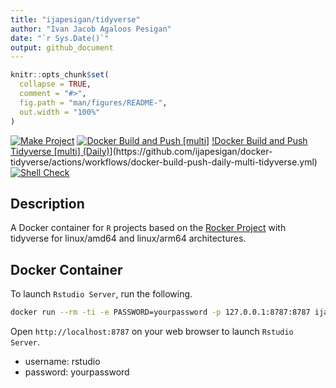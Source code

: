 ```yaml
---
title: "ijapesigan/tidyverse"
author: "Ivan Jacob Agaloos Pesigan"
date: "`r Sys.Date()`"
output: github_document
---
```


<!-- README.md is generated from .setup/readme/README.Rmd. Please edit that file -->

```r
knitr::opts_chunk$set(
  collapse = TRUE,
  comment = "#>",
  fig.path = "man/figures/README-",
  out.width = "100%"
)
```

<!-- badges: start -->
[![Make Project](https://github.com/ijapesigan/docker-tidyverse/actions/workflows/make.yml/badge.svg)](https://github.com/ijapesigan/docker-tidyverse/actions/workflows/make.yml)
[![Docker Build and Push [multi]](https://github.com/ijapesigan/docker-tidyverse/actions/workflows/docker-build-push-multi.yml/badge.svg)](https://github.com/ijapesigan/docker-tidyverse/actions/workflows/docker-build-push-multi.yml)
[!Docker Build and Push Tidyverse [multi] (Daily)](https://github.com/ijapesigan/docker-tidyverse/actions/workflows/docker-build-push-daily-multi-tidyverse.yml/badge.svg)](https://github.com/ijapesigan/docker-tidyverse/actions/workflows/docker-build-push-daily-multi-tidyverse.yml)
[![Shell Check](https://github.com/ijapesigan/docker-tidyverse/actions/workflows/shellcheck.yml/badge.svg)](https://github.com/ijapesigan/docker-tidyverse/actions/workflows/shellcheck.yml)
<!-- badges: end -->

## Description

A Docker container for `R` projects based on the [Rocker Project](https://rocker-project.org/) with tidyverse for linux/amd64 and linux/arm64 architectures.

## Docker Container

To launch `Rstudio Server`, run the following.

```bash
docker run --rm -ti -e PASSWORD=yourpassword -p 127.0.0.1:8787:8787 ijapesigan/tidyverse:main
```

Open `http://localhost:8787` on your web browser to launch `Rstudio Server`.

- username: rstudio
- password: yourpassword
